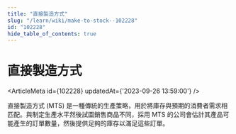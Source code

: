 ```yaml
---
title: "直接製造方式"
slug: "/learn/wiki/make-to-stock--102228"
id: "102228"
hide_table_of_contents: true
---
```



# 直接製造方式

<ArticleMeta id={102228} updatedAt={'2023-09-26 13:59:00'} />
<div className='border-solid border-b border-t-0 my-4 border-[var(--ifm-color-gray-300)]' />

直接製造方式 (MTS) 是一種傳統的生產策略，用於將庫存與預期的消費者需求相匹配。與制定生產水平然後試圖銷售商品不同，採用 MTS 的公司會估計其產品可能產生的訂單數量，然後提供足夠的庫存以滿足這些訂單。
